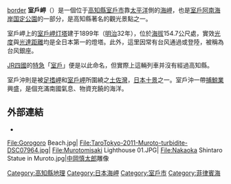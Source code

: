 {{unreferenced|time=2011-09-08T15:59:05+00:00}}
[[图像:Cape-Muroto-20100526.jpg|border]]
{{Location map
 |Japan
 |label=室戶岬
 |lat_deg=33 |lat_min=14 |lat_sec=34 |lat_dir=N
 |lon_deg=134 | lon_min=10 | lon_sec=35 |lon_dir=E
 |position=right
 |width=250
 |float=right
 |mark=blue pog.svg
 |marksize=7
 |caption=室戶岬的位置
 |relief=1
}}
'''室戶岬'''（{{jpn|j=室戸岬|hg=むろとざき/むろとみさき|rm=Murotozaki/Murotomisali|f=y}}）是一個位于[[高知縣|高知縣]][[室戶市|室戶市]]靠[[太平洋|太平洋]]側的[[海岬|海岬]]，也是[[室戶阿南海岸国定公園|室戶阿南海岸国定公園]]的一部分，是高知縣著名的觀光景點之一。

室戶岬上的[[室戶岬灯塔|室戶岬灯塔]]建于1899年（[[明治|明治]]32年），位於[[海拔|海拔]]154.7公尺處，實效[[光度|光度]]與[[光達距離|光達距離]]均是全日本第一的燈塔。此外，這里因常有台风通過或登陸，被稱為台风銀座。

[[四國旅客鐵道|JR四國]]的[[特別急行列車|特急]]「[[室戶號列車|室戶]]」便是以此命名，但實際上這輛列車并沒有經過高知縣。

室戶沖則是被[[足搘岬|足搘岬]]和[[室戶岬|室戶岬]]所圍繞之[[土佐灣|土佐灣]]，[[日本十景|日本十景]]之一。室戶沖一帶[[捕鯨業|捕鯨業]]興盛，是個充滿南國氣息、物資充饒的海洋。

==外部連結==
*{{cite web |title=Visit Kochi Japan│The blessings of nature |url=http://tw.visitkochijapan.com/things_to_do/nature/cape_muroto.html |website=Visit Kochi Japan |accessdate=2018-10-18 |language=zh-hant |archive-date=2018-10-18 |archive-url=https://web.archive.org/web/20181018161835/http://tw.visitkochijapan.com/things_to_do/nature/cape_muroto.html |dead-url=no }}

<gallery widths="150px" heights="150px">
File:Gorogoro Beach.jpg|
File:TaroTokyo-2011-Muroto-turbidite-DSC07964.jpg|
File:Murotomisaki Lighthouse 01.JPG|
File:Nakaoka Shintaro Statue in Muroto.jpg|[[中岡慎太郎|中岡慎太郎]]雕像
</gallery>
{{Portal box|日本|地理}}
{{Commonscat|Cape_Muroto}}
{{japan-geo-stub}}
{{coord|33|14|34|N|134|10|35|E|region:JP-39_type:landmark|display=title}}
[[Category:高知縣地理|Category:高知縣地理]]
[[Category:日本海岬|Category:日本海岬]]
[[Category:室戶市|Category:室戶市]]
[[Category:菲律賓海|Category:菲律賓海]]